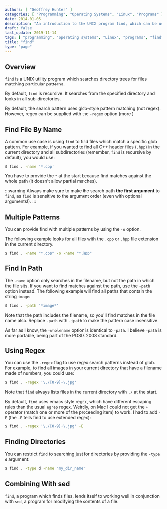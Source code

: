 ```yaml
---
authors: [ "Geoffrey Hunter" ]
categories: [ "Programming", "Operating Systems", "Linux", "Programs" ]
date: 2014-01-05
description: "An introduction to the UNIX program find, which can be used to search for files and directories on your computer."
draft: false
last_update: 2019-11-14
tags: [ "programming", "operating systems", "Linux", "programs", "find", "UNIX", "files", "directories" ]
title: "find"
type: "page"
---
```


## Overview

`find` is a UNIX utility program which searches directory trees for files matching particular patterns.

By default, `find` is recursive. It searches from the specified directory and looks in all sub-directories.

By default, the search pattern uses glob-style pattern matching (not regex). However, regex can be supplied with the `-regex` option (more )

## Find File By Name

A common use case is using `find` to find files which match a specific glob pattern. For example, if you wanted to find all C++ header files (`.hpp`) in the current directory and all subdirectories (remember, `find` is recursive by default), you would use:

```sh
$ find . -name '*.cpp'
```

You have to provide the `*` at the start because find matches against the whole path (it doesn't allow partial matches).

:::warning
Always make sure to make the search path **the first argument** to `find`, as `find` is sensitive to the argument order (even with optional arguments!).
:::

## Multiple Patterns

You can provide find with multiple patterns by using the `-o` option.

The following example looks for all files with the `.cpp` or `.hpp` file extension in the current directory.

```sh    
$ find . -name "*.cpp" -o -name "*.hpp"
```

## Find In Path

The `-name` option only searches in the filename, but not the path in which the file sits. If you want to find matches against the path, use the `-path` option instead. The following example will find all paths that contain the string `image`:

```sh
$ find . -path '*image*'
```

Note that the path includes the filename, so you'll find matches in the file name also. Replace `-path` with `-ipath` to make the pattern case insensitive.

As far as I know, the `-wholename` option is identical to `-path`. I believe `-path` is more portable, being part of the POSIX 2008 standard.

## Using Regex

You can use the `-regex` flag to use regex search patterns instead of glob. For example, to find all images in your current directory that have a filename made of numbers, you could use:

```sh
$ find . -regex '\./[0-9]+\.jpg'
```

Note that `find` always lists files in the current directory with `./` at the start.

By default, `find` uses emacs style regex, which have different escaping rules than the usual `egrep` regex. Weirdly, on Mac I could not get the `+` operator (match one or more of the proceeding item) to work. I had to add `-E` (the `-E` tells find to use extended regex):

```sh
$ find . -regex '\./[0-9]+\.jpg' -E
```

## Finding Directories

You can restrict `find` to searching just for directories by providing the `-type d` argument:

```sh
$ find . -type d -name "my_dir_name"
```

## Combining With sed

`find`, a program which finds files, lends itself to working well in conjunction with `sed`, a program for modifying the contents of a file.
